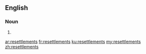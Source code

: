 ==English==

===Noun===
{{head|en}}

# {{plural of|resettlement}}

[[ar:resettlements]]
[[fr:resettlements]]
[[ku:resettlements]]
[[my:resettlements]]
[[zh:resettlements]]
